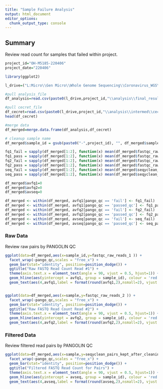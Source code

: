 ```yaml
---
title: "Sample Failure Analysis"
output: html_document
editor_options: 
  chunk_output_type: console
---
```


## Summary
Review read count for samples that failed within project.
```r
project_id="OH-M5185-220406"
project_date="220406"

```


```r
library(ggplot2)
```


```r
l_drive=("L:Micro\\Gen Micro\\Whole Genome Sequencing\\Coronavirus_WGS\\COVID-19 Fastas\\")

#pull analysis_file
df_analysis=read.csv(paste0(l_drive,project_id,"\\analysis\\final_results_20",project_date,".csv"))

#pull cecret_file
df_cecret=read.csv(paste0(l_drive,project_id,"\\analysis\\intermed\\cecret_summary.csv"))
head(df_cecret)

#merge data
df_merged=merge.data.frame(df_analysis,df_cecret)

# cleanup sample name
df_merged$sample_id = gsub(paste0("-",project_id), "", df_merged$sample_id)
```

```r
fq1_fail = sapply(df_merged[1:2], function(x) mean(df_merged$fastqc_raw_reads_1[x == "fail"]))[[2]]
fq1_pass = sapply(df_merged[1:2], function(x) mean(df_merged$fastqc_raw_reads_1[x == "passed_qc"]))[[2]]
fq2_fail = sapply(df_merged[1:2], function(x) mean(df_merged$fastqc_raw_reads_2[x == "fail"]))[[2]]
fq2_pass = sapply(df_merged[1:2], function(x) mean(df_merged$fastqc_raw_reads_2[x == "passed_qc"]))[[2]]
seq_fail = sapply(df_merged[1:2], function(x) mean(df_merged$seqyclean_pairs_kept_after_cleaning[x == "fail"]))[[2]]
seq_pass = sapply(df_merged[1:2], function(x) mean(df_merged$seqyclean_pairs_kept_after_cleaning[x == "passed_qc"]))[[2]]

df_merged$avfq1=0
df_merged$avfq2=0
df_merged$avseq=0

df_merged <- within(df_merged, avfq1[pango_qc == 'fail'] <- fq1_fail)
df_merged <- within(df_merged, avfq1[pango_qc == 'passed_qc'] <- fq1_pass)
df_merged <- within(df_merged, avfq2[pango_qc == 'fail'] <- fq2_fail)
df_merged <- within(df_merged, avfq2[pango_qc == 'passed_qc'] <- fq2_pass)
df_merged <- within(df_merged, avseq[pango_qc == 'fail'] <- seq_fail)
df_merged <- within(df_merged, avseq[pango_qc == 'passed_qc'] <- seq_pass)


```

### Raw Data
Review raw pairs by PANGOLIN QC

```r
ggplot(data=df_merged,aes(x=sample_id,y=fastqc_raw_reads_1 )) +
  facet_wrap(~pango_qc,scales = "free_x") +
  geom_bar(stat="identity", position=position_dodge()) +
  ggtitle("Raw FASTQ Read Count Read #1") +
  theme(axis.text.x = element_text(angle = 90, vjust = 0.5, hjust=1)) +
  geom_hline(aes(yintercept = avfq1, group = sample_id), colour = 'red') +
  geom_text(aes(4,avfq1,label = format(round(avfq1,2),nsmall=2), vjust = -5),colour = 'red')


ggplot(data=df_merged,aes(x=sample,y=fastqc_raw_reads_2 )) +
  facet_wrap(~pango_qc,scales = "free_x") +
  geom_bar(stat="identity", position=position_dodge()) +
  ggtitle("Raw FASTQ Read Count Read #2") +
  theme(axis.text.x = element_text(angle = 90, vjust = 0.5, hjust=1)) +
  geom_hline(aes(yintercept = avfq2, group = sample_id), colour = 'red') +
  geom_text(aes(4,avfq2,label = format(round(avfq2,2),nsmall=2), vjust = -5),colour = 'red')

```

### Filtered Data
Review filtered read pairs by PANGOLIN QC

```r
ggplot(data=df_merged,aes(x=sample,y=seqyclean_pairs_kept_after_cleaning)) +
  facet_wrap(~pango_qc,scales = "free_x") +
  geom_bar(stat="identity", position=position_dodge()) +
  ggtitle("Filtered FASTQ Read Count for Pairs") +
  theme(axis.text.x = element_text(angle = 90, vjust = 0.5, hjust=1)) +
  geom_hline(aes(yintercept = avseq, group = sample_id), colour = 'red') +
  geom_text(aes(4,avseq,label = format(round(avseq,2),nsmall=2), vjust = -5),colour = 'red')
```

